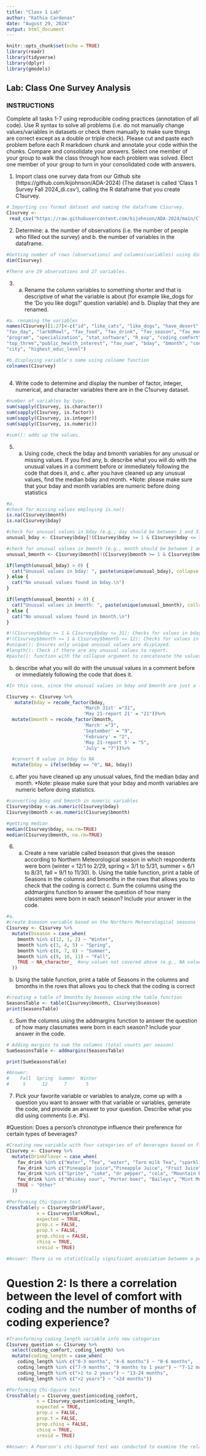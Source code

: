 ```yaml
---
title: "Class 1 Lab"
author: "Kathia Cardenas"
date: "August 29, 2024"
output: html_document
---
```


```r
knitr::opts_chunk$set(echo = TRUE)
library(readr)
library(tidyverse)
library(dplyr)
library(gmodels)

```

## Lab: Class One Survey Analysis
### INSTRUCTIONS

Complete all tasks 1-7 using reproducible coding practices (annotation of all code). Use R syntax to solve all problems (i.e. do not manually change values/variables in datasets or check them manually to make sure things are correct except as a double or triple check). Please cut and paste each problem before each R markdown chunk and annotate your code within the chunks. Compare and consolidate your answers. Select one member of your group to walk the class through how each problem was solved. Elect one member of your group to turn in your consolidated code with answers.

1. Import class one survey data from our Github site (https://github.com/kijohnson/ADA-2024) (The dataset is called ‘Class 1 Survey Fall 2024_di.csv’), calling the R dataframe that you create C1survey.

```r
# Importing cvs format dataset and naming the dataframe C1survey.
C1survey <-
 read_csv("https://raw.githubusercontent.com/kijohnson/ADA-2024/main/Class%201%20(Getting%20started%20and%20RR%20I)/Lab/Class%201%20Survey%20Fall%202024_di.csv")

```
2. Determine: a. the number of observations (i.e. the number of people who filled out the survey) and b. the number of variables in the dataframe.

```r
#Getting number of rows (observations) and columns(variables) using dim function
dim(C1survey) 

#There are 29 observations and 27 variables.
```

3. a. Rename the column variables to something shorter and that is descriptive of what the variable is about (for example like_dogs for the ‘Do you like dogs?’ question variable) and b. Display that they are renamed.

```r
#a. renaming the variables
names(C1survey)[1:27]<-c("id", "like_cats", "like_dogs", "have_desert", "slogan",
"fav_day", "larkORowl", "fav_food", "fav_drink", "fav_season", "fav_month", "hobby",
"program", "specialization", "stat_software", "R_exp", "coding_comfort", "coding_length",
"top_three","public_health_interest", "fav_num", "bday", "bmonth", "country", "state",
"city", "highest_educ_level")

#b.displaying variable's name using colname function
colnames(C1survey)
      
```

4. Write code to determine and display the number of factor, integer, numerical, and character variables there are in the C1survey dataset.

```r
#number of variables by type.
sum(sapply(C1survey, is.character))
sum(sapply(C1survey, is.factor))
sum(sapply(C1survey, is.integer))
sum(sapply(C1survey, is.numeric))

#sum(): adds up the values.
```

5. a. Using code, check the bday and bmonth variables for any unusual or missing values. If you find any, b. describe what you will do with the unusual values in a comment before or immediately following the code that does it, and c. after you have cleaned up any unusual values, find the median bday and month. *Note: please make sure that your bday and month variables are numeric before doing statistics

```r
#a.
#check for missing values employing is.na()
is.na(C1survey$bmonth)
is.na(C1survey$bday)

#check for unusual values in bday (e.g., day should be between 1 and 31)
unusual_bday <- C1survey$bday[!(C1survey$bday >= 1 & C1survey$bday <= 31)]

#check for unusual values in bmonth (e.g., month should be between 1 and 12)
unusual_bmonth <- C1survey$bmonth[!(C1survey$bmonth >= 1 & C1survey$bmonth <= 12)]

if(length(unusual_bday) > 0) {
  cat("Unusual values in bday: ", paste(unique(unusual_bday), collapse = ", "), "\n")
} else {
  cat("No unusual values found in bday.\n")
}

if(length(unusual_bmonth) > 0) {
  cat("Unusual values in bmonth: ", paste(unique(unusual_bmonth), collapse = ", "), "\n")
} else {
  cat("No unusual values found in bmonth.\n")
}

#!(C1survey$bday >= 1 & C1survey$bday <= 31): Checks for values in bday that are outside the valid range (1-31).
#!(C1survey$bmonth >= 1 & C1survey$bmonth <= 12): Checks for values in bmonth that are outside the valid range (1-12).
#unique(): Ensures only unique unusual values are displayed.
#length(): Check if there are any unusual values to report.
#paste(): function with the collapse argument to concatenate the values with commas.

```

b. describe what you will do with the unusual values in a comment before or immediately following the code that does it.

```r
#In this case, since the unusual values in bday and bmonth are just a few entry errors, we can correct them using a data cleaning approach, employing mutate function.

C1survey <- C1survey %>%
   mutate(bday = recode_factor(bday,
                            'March 31st' ="31",
                            'May 21-report 21' = "21"))%>%
  mutate(bmonth = recode_factor(bmonth,
                            'March' ="3",
                            'September' = "9",
                            'February' = "2",
                            'May 21-report 5' = "5",
                            'July' = "7"))%>%

  #convert 0 value in bday to NA
  mutate(bday = ifelse(bday == "0", NA, bday))
```

c. after you have cleaned up any unusual values, find the median bday and month. *Note: please make sure that your bday and month variables are numeric before doing statistics.

```r
#converting bday and bmonth in numeric variables
C1survey$bday <-as.numeric(C1survey$bday)
C1survey$bmonth <-as.numeric(C1survey$bmonth)

#getting median
median(C1survey$bday, na.rm=TRUE) 
median(C1survey$bmonth, na.rm=TRUE) 

```

6. a. Create a new variable called bseason that gives the season according to Northern Meteorological season in which respondents were born (winter = 12/1 to 2/29, spring = 3/1 to 5/31, summer = 6/1 to 8/31, fall = 9/1 to 11/30). b. Using the table function, print a table of Seasons in the columns and bmonths in the rows that allows you to check that the coding is correct c. Sum the columns using the addmargins function to answer the question of how many classmates were born in each season? Include your answer in the code.


```r
#a.
#create bseason variable based on the Northern Meteorological seasons
C1survey <- C1survey %>%
  mutate(bseason = case_when(
    bmonth %in% c(12, 1, 2) ~ "Winter",     
    bmonth %in% c(3, 4, 5) ~ "Spring",       
    bmonth %in% c(6, 7, 8) ~ "Summer",      
    bmonth %in% c(9, 10, 11) ~ "Fall",        
    TRUE ~ NA_character_  #any values not covered above (e.g., NA values)
  ))

```

b. Using the table function, print a table of Seasons in the columns and bmonths in the rows that allows you to check that the coding is correct 

```r
#creating a table of bmonths by bseason using the table function
SeasonsTable <- table(C1survey$bmonth, C1survey$bseason)
print(SeasonsTable)
```

c. Sum the columns using the addmargins function to answer the question of how many classmates were born in each season? Include your answer in the code.

```r
# Adding margins to sum the columns (total counts per season)
SumSeasonsTable <- addmargins(SeasonsTable)

print(SumSeasonsTable)

#Answer: 
#    Fall  Spring  Summer  Winter   
#     5      12      7       5    

```

7. Pick your favorite variable or variables to analyze, come up with a question you want to answer with that variable or variables, generate the code, and provide an answer to your question. Describe what you did using comments (i.e. #’s).

#Question: Does a person's chronotype influence their preference for certain types of beverages?

```r
#Creating new variable with four categories of of beverages based on flavor
C1survey <- C1survey %>%
  mutate(DrinkFlavor = case_when(
    fav_drink %in% c("Water", "Tea", "water", "Taro milk Tea", "sparkling water", "Butter milk", "Matcha latte") ~ "Neutral/Mild Drinks",
    fav_drink %in% c("Pineapple juice","Pineapple Juice", "Fruit Juice", "Apple Cider", "Banana Choc smoothie", "Freshly pressed fruit juice") ~ "Fruity Drinks",
    fav_drink %in% c("Sprite", "coke", "dr pepper", "cola", "Mountain Dew", "Ginger ale") ~ "Carbonated Drinks",
    fav_drink %in% c("Whiskey sour", "Porter beer", "Baileys", "Mint Mojito", "Soju (A traditional Korean liquor)", "Ginger beer") ~ "Alcoholic Drinks",
    TRUE ~ "Other" 
  ))

#Performing Chi-Square test
CrossTable(y = C1survey$DrinkFlavor,
           x = C1survey$larkORowl,
           expected = TRUE,
           prop.c = FALSE,
           prop.t = FALSE,
           prop.chisq = FALSE,
           chisq = TRUE,
           sresid = TRUE)

#Answer: There is no statistically significant association between a people's chronotype and their preference for certain types of beverages (chi-squared(1)=3.88; p=.86).

```

# Question 2:  Is there a correlation between the level of comfort with coding and the number of months of coding experience?
```r

#Transforming coding_length variable into new categories
C1survey_question <- C1survey %>%
  select(coding_comfort, coding_length) %>%
  mutate(coding_length = case_when(
    coding_length %in% c("0-3 months", "4-6 months") ~ "0-6 months",
    coding_length %in% c("7-9 months", "9 months to 1 year") ~ "7-12 months",
    coding_length %in% c(">1 to 2 years") ~ "13-24 months",
    coding_length %in% c(">2 years") ~ ">24 months"))

#Performing Chi-Square test
CrossTable(y = C1survey_question$coding_comfort,
           x = C1survey_question$coding_length,
           expected = TRUE,
           prop.c = FALSE,
           prop.t = FALSE,
           prop.chisq = FALSE,
           chisq = TRUE,
           sresid = TRUE)

#Answer: A Pearson's chi-Squared test was conducted to examine the relationship between coding comfort levels (rated on a scale from 1 to 5) and the duration of coding experience (measured in months and categorized accordingly). The statistically significant p-value (p =.0178) indicates a relationship between the number of months of coding experience and the degree of comfort, suggesting that the length of coding experience influences an individual's comfort level.

```

